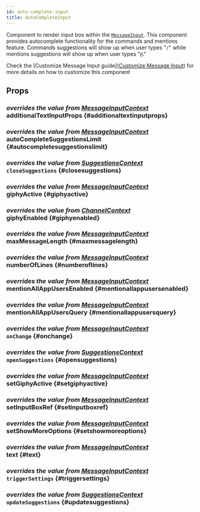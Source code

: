 ```yaml
---
id: auto-complete-input
title: AutoCompleteInput
---
```






Component to render input box within the [`MessageInput`](./message_input.mdx).
This component provides autocomplete functionality for the commands and mentions feature.
Commands suggestions will show up when user types "`/`" while mentions suggestions will show up when user types "`@`."

Check the [Customize Message Input guide]([Customize Message Input](../guides/message_input_customization.mdx)) for more details on how to customize this component

## Props

### <div class="label description">_overrides the value from [MessageInputContext](../contexts/message_input_context.mdx#additionaltextinputprops)_</div> additionalTextInputProps {#additionaltextinputprops}

<AdditionalTextInputProps />

### <div class="label description">_overrides the value from [MessageInputContext](../contexts/message_input_context.mdx#autocompletesuggestionslimit)_</div> autoCompleteSuggestionsLimit {#autocompletesuggestionslimit}

<AutoCompleteSuggestionsLimit />

### <div class="label description">_overrides the value from [SuggestionsContext](../contexts/suggestions_context.mdx#closesuggestions)_</div> `closeSuggestions` {#closesuggestions}

<CloseSuggestions />

### <div class="label description">_overrides the value from [MessageInputContext](../contexts/message_input_context.mdx#giphyactive)_</div> giphyActive {#giphyactive}

<GiphyActive />

### <div class="label description">_overrides the value from [ChannelContext](../contexts/channel_context.mdx#giphyenabled)_</div> giphyEnabled {#giphyenabled}

<GiphyEnabled />

### <div class="label description">_overrides the value from [MessageInputContext](../contexts/message_input_context.mdx#maxmessagelength)_</div> maxMessageLength {#maxmessagelength}

<MaxMessageLength />

### <div class="label description">_overrides the value from [MessageInputContext](../contexts/message_input_context.mdx#numberoflines)_</div> numberOfLines {#numberoflines}

<NumberOfLines />

### <div class="label description">_overrides the value from [MessageInputContext](../contexts/message_input_context.mdx#mentionallappusersenabled)_</div> mentionAllAppUsersEnabled {#mentionallappusersenabled}

<MentionAllAppUsersEnabled />

### <div class="label description">_overrides the value from [MessageInputContext](../contexts/message_input_context.mdx#mentionallappusersquery)_</div> mentionAllAppUsersQuery {#mentionallappusersquery}

<MentionAllAppUsersQuery />

### <div class="label description">_overrides the value from [MessageInputContext](../contexts/message_input_context.mdx#onchange)_</div> `onChange` {#onchange}

<OnChange />

### <div class="label description">_overrides the value from [SuggestionsContext](../contexts/suggestions_context.mdx#opensuggestions)_</div> `openSuggestions` {#opensuggestions}

<OpenSuggestions />

### <div class="label description">_overrides the value from [MessageInputContext](../contexts/message_input_context.mdx#setgiphyactive)_</div> setGiphyActive {#setgiphyactive}

<SetGiphyActive />

### <div class="label description">_overrides the value from [MessageInputContext](../contexts/message_input_context.mdx#setinputboxref)_</div> setInputBoxRef {#setinputboxref}

<SetInputBoxRef />

### <div class="label description">_overrides the value from [MessageInputContext](../contexts/message_input_context.mdx#setshowmoreoptions)_</div> setShowMoreOptions {#setshowmoreoptions}

<SetShowMoreOptions />

### <div class="label description">_overrides the value from [MessageInputContext](../contexts/message_input_context.mdx#text)_</div> text {#text}

<Text />

### <div class="label description">_overrides the value from [MessageInputContext](../contexts/message_input_context.mdx#triggersettings)_</div> `triggerSettings` {#triggersettings}

<TriggerSettings />

### <div class="label description">_overrides the value from [SuggestionsContext](../contexts/suggestions_context.mdx#updatesuggestions)_</div> `updateSuggestions` {#updatesuggestions}

<UpdateSuggestions />
